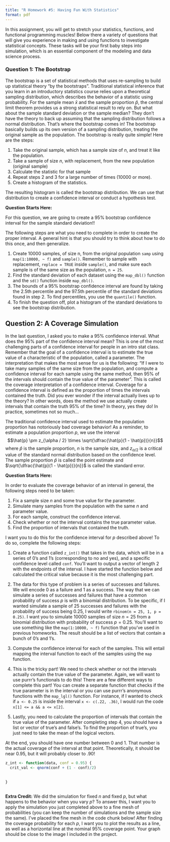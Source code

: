 ```yaml
---
title: "R Homework #5: Having Fun With Statistics"
format: pdf
---
```


In this assignment, you will get to stretch your statistics, functions, and functional programming muscles! Below there a variety of questions that will give you experience in making and using functions to investigate statistical concepts. These tasks will be your first baby steps into simulation, which is an essential component of the modeling and data science process. 


### Question 1: The Bootstrap

The bootstrap is a set of statistical methods that uses re-sampling to build up statistical theory "by the bootstraps". Traditional statistical inference that you learn in an introductory statistics course relies upon a theoretical sampling distribution, which describes the behavior of a statistic using probability. For the sample mean $\bar{x}$ and the sample proportion $\hat{p}$, the central limit theorem provides us a strong statistical result to rely on. But what about the sample standard deviation or the sample median? They don't have the theory to back up assuming that the sampling distribution follows a normal distribution. That's where the bootstrap comes in! The bootstrap basically builds up its own version of a sampling distribution, treating the original sample as the population. The bootstrap is really quite simple! Here are the steps:

1. Take the original sample, which has a sample size of $n$, and treat it like the population.
2. Take a sample of size $n$, with replacement, from the new population (original sample)
3. Calculate the statistic for that sample
4. Repeat steps 2 and 3 for a large number of times (10000 or more).
5. Create a histogram of the statistics.

The resulting histogram is called the bootstrap distribution. We can use that distribution to create a confidence interval or conduct a hypothesis test.

__Question Starts Here:__

For this question, we are going to create a 95% bootstrap confidence interval for the sample standard deviation!! 

The following steps are what you need to complete in order to create the proper interval. A general hint is that you should try to think about how to do this once, and then generalize.

1. Create 10000 samples, of size n, from the original population `samp` using `map(1:10000, ~ f)` and `sample()`. Remember to sample with replacement, `replace = TRUE` inside `sample()`, and make sure each sample is of the same size as the population, `n = 25`.
2. Find the standard deviation of each dataset using the `map_dbl()` function and the `sd()` function inside `map_dbl()`.
3. The bounds of a 95% bootstrap confidence interval are found by taking the 2.5th percentile and the 97.5th percentile of the standard deviations found in step 2. To find percentiles, you use the `quantile()` function.
4. To finish the question off, plot a histogram of the standard deviations to see the bootstrap distribution.


## Question 2: A Coverage Simulation

In the last question, I asked you to make a 95% confidence interval. What does the 95% part of the confidence interval mean? This is one of the most challenging parts of a confidence interval for people in an intro stat class. Remember that the goal of a confidence interval is to estimate the true value of a characteristic of the population, called a parameter. The interpretation that makes the most sense for us is the following: "If I were to take many samples of the same size from the population, and compute a confidence interval for each sample using the same method, then 95% of the intervals should contain the true value of the parameter". This is called the coverage interpretation of a confidence interval. Coverage for a confidence interval is defined as the proportion of times the intervals contained the truth. Did you ever wonder if the interval actually lives up to the theory? In other words, does the method we use actually create intervals that contain the truth 95% of the time? In theory, yes they do! In practice, sometimes not so much...


The traditional confidence interval used to estimate the population proportion has notoriously bad coverage behavior! As a reminder, to estimate a population proportion $p$, we use the interval $$\hat{p} \pm z_{\alpha / 2} \times \sqrt{\dfrac{\hat{p}(1 - \hat{p})}{n}}$$ where $\hat{p}$ is the sample proportion, $n$ is the sample size, and $z_{\alpha / 2}$ is a critical value of the standard normal distribution based on the confidence level. The sample proportion $\hat{p}$ is called the point estimate and $\sqrt{\dfrac{\hat{p}(1 - \hat{p})}{n}}$ is called the standard error. 

__Question Starts Here:__

In order to evaluate the coverage behavior of an interval in general, the following steps need to be taken:

1. Fix a sample size $n$ and some true value for the parameter. 
2. Simulate many samples from the population with the same $n$ and parameter value.
3. For each sample, construct the confidence interval.
4. Check whether or not the interval contains the true parameter value.
5. Find the proportion of intervals that contained the truth.


I want you to do this for the confidence interval for $p$ described above! To do so, complete the following steps:

1. Create a function called `z_int()` that takes in the data, which will be in a series of 0's and 1's (corresponding to no and yes), and a specific confidence level called `conf`. You'll want to output a vector of length 2 with the endpoints of the interval. I have started the function below and calculated the critical value because it is the most challenging part. 

2. The data for this type of problem is a series of successes and failures. We will encode 0 as a failure and 1 as a success. The way that we can simulate a series of successes and failures that have a common probability of success $p$ is with a binomial distribution. To be specific, if I wanted simulate a sample of 25 successes and failures with the probability of success being $0.25$, I would write `rbinom(n = 25, 1, p = 0.25)`. I want you to simulate 10000 samples of size $n = 25$ from a binomial distribution with probability of success $p = 0.25$. You'll want to use something like the `map(1:10000, ~ f)` function that you've used in previous homeworks. The result should be a list of vectors that contain a bunch of 0's and 1's.

3. Compute the confidence interval for each of the samples. This will entail mapping the interval function to each of the samples using the `map` function. 

4. This is the tricky part! We need to check whether or not the intervals actually contain the true value of the parameter. Again, we will want to use purrr's functionals to do this! There are a few different ways to complete this part! You can create a separate function that checks if the true parameter is in the interval or you can use purrr's anonymous functions with the `map_lgl()` function. For instance, if I wanted to check if `a <- 0.25` is inside the interval `x <- c(.22, .36)`, I would run the code `x[1] <= a && a <= x[2]`. 

5. Lastly, you need to calculate the proportion of intervals that contain the true value of the parameter. After completing step 4, you should have a list or vector of true's and false's. To find the proportion of true's, you just need to take the mean of the logical vectors. 

At the end, you should have one number between 0 and 1. That number is the actual coverage of the interval at that point. Theoretically, it should be near 0.95, but it will probably closer to .90!

```r
z_int <- function(data, conf = 0.95) {
  crit_val <- qnorm(conf + (1 - conf)/2)
  
  
}
```

```r

```


__Extra Credit:__ We did the simulation for fixed $n$ and fixed $p$, but what happens to the behavior when you vary $p$? To answer this, I want you to apply the simulation you just completed above to a fine mesh of probabilities (you can keep the number of simulations and the sample size the same). I've placed the fine mesh in the code chunk below! After finding the coverage probability for each $p$, I want you to plot the results as a line, as well as a horizontal line at the nominal 95% coverage point. Your graph should be close to the image I included in the project.


```r

```

